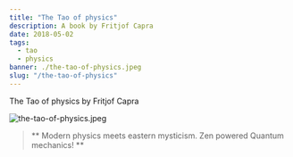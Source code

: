 ---
title: "The Tao of physics"
description: A book by Fritjof Capra
date: 2018-05-02
tags:
  - tao
  - physics
banner: ./the-tao-of-physics.jpeg
slug: "/the-tao-of-physics"
---

The Tao of physics by Fritjof Capra

![the-tao-of-physics.jpeg](the-tao-of-physics.jpeg)

> ** Modern physics meets eastern mysticism. Zen powered Quantum mechanics! **